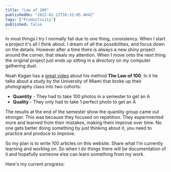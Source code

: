 ```yaml
---
title: "Law of 100"
publishedOn: "2022-02-22T16:31:05.404Z"
tags: ["Productivity"]
published: false
---
```


In most things I try I normally fail due to one thing, consistency. When I start a project it's all I think about. I dream of all the possibilities, and focus down on the details. However after a time there is always a new shiny project around the corner, that steals my attention. When I move onto the next thing the original project just ends up sitting in a directory on my computer gathering dust.

Noah Kagan has a [great video](https://www.youtube.com/watch?v=KLgIrxXvb44) about his method **The Law of 100**. In it he talks about a study by the University of Miami that broke up their photography class into two cohorts:

- **Quantity** - They had to take 100 photos in a semester to get an A
- **Quality** - They only had to take 1 perfect photo to get an A

The results at the end of the semester show the quantity group came out stronger. This was because they focused on repetition. They experimented more and learned from their mistakes, making them improve over time. No one gets better doing something by just thinking about it, you need to practice and produce to improve.

So my plan is to write 100 articles on this website. Share what I'm currently learning and working on. So when I do things there will be documentation of it and hopefully someone else can learn something from my work.

Here's my current progress: 

<LawOf100 />
